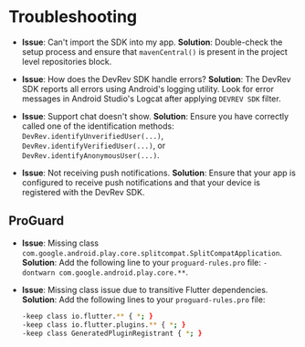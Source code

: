 # Troubleshooting

- **Issue**: Can't import the SDK into my app.
  **Solution**: Double-check the setup process and ensure that `mavenCentral()` is present in the project level repositories block.

- **Issue**: How does the DevRev SDK handle errors?
  **Solution**: The DevRev SDK reports all errors using Android's logging utility. Look for error messages in Android Studio's Logcat after applying `DEVREV SDK` filter.

- **Issue**: Support chat doesn't show.
  **Solution**: Ensure you have correctly called one of the identification methods: `DevRev.identifyUnverifiedUser(...)`, `DevRev.identifyVerifiedUser(...)`, or `DevRev.identifyAnonymousUser(...)`.

- **Issue**: Not receiving push notifications.
  **Solution**: Ensure that your app is configured to receive push notifications and that your device is registered with the DevRev SDK.

## ProGuard

- **Issue**: Missing class `com.google.android.play.core.splitcompat.SplitCompatApplication`.
  **Solution**: Add the following line to your `proguard-rules.pro` file: `-dontwarn com.google.android.play.core.**`.

- **Issue**: Missing class issue due to transitive Flutter dependencies.
  **Solution**: Add the following lines to your `proguard-rules.pro` file:
  ```bash
  -keep class io.flutter.** { *; }
  -keep class io.flutter.plugins.** { *; }
  -keep class GeneratedPluginRegistrant { *; }
  ```
